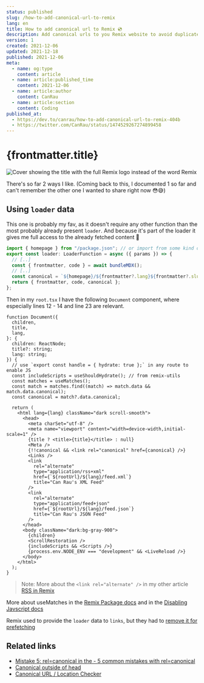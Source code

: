 ```yaml
---
status: published
slug: /how-to-add-canonical-url-to-remix
lang: en
title: How to add canonical url to Remix 💿
description: Add canonical urls to you Remix website to avoid duplicate content penalties for better SEO
version: 1
created: 2021-12-06
updated: 2021-12-18
published: 2021-12-06
meta:
  - name: og:type
    content: article
  - name: article:published_time
    content: 2021-12-06
  - name: article:author
    content: CanRau
  - name: article:section
    content: Coding
published_at:
  - https://dev.to/canrau/how-to-add-canonical-url-to-remix-404b
  - https://twitter.com/CanRau/status/1474529267274899458
---
```



# {frontmatter.title}

![Cover showing the title with the full Remix logo instead of the word Remix](./cover_canonical-urls-remix_s.png)

There's so far 2 ways I like. (Coming back to this, I documented 1 so far and can't remember the other one I wanted to share right now 😳😅)

## Using `loader` data

This one is probably my fav, as it doesn't require any other function than the most probably already present `loader`. And because it's part of the loader it gives me full access to the already fetched content 🥰

```ts
import { homepage } from "/package.json"; // or import from some kind of "/config"
export const loader: LoaderFunction = async ({ params }) => {
  // [..]
  const { frontmatter, code } = await bundleMDX();
  // [..]
  const canonical = `${homepage}/${frontmatter?.lang}${frontmatter?.slug}`;
  return { frontmatter, code, canonical };
};
```

Then in my `root.tsx` I have the following `Document` component, where especially lines 12 - 14 and line 23 are relevant.

```tsx
function Document({
  children,
  title,
  lang,
}: {
  children: ReactNode;
  title?: string;
  lang: string;
}) {
  // use `export const handle = { hydrate: true };` in any route to enable JS
  const includeScripts = useShouldHydrate(); // from remix-utils
  const matches = useMatches();
  const match = matches.find((match) => match.data && match.data.canonical);
  const canonical = match?.data.canonical;

  return (
    <html lang={lang} className="dark scroll-smooth">
      <head>
        <meta charSet="utf-8" />
        <meta name="viewport" content="width=device-width,initial-scale=1" />
        {title ? <title>{title}</title> : null}
        <Meta />
        {!!canonical && <link rel="canonical" href={canonical} />}
        <Links />
        <link
          rel="alternate"
          type="application/rss+xml"
          href={`${rootUrl}/${lang}/feed.xml`}
          title="Can Rau's XML Feed"
        />
        <link
          rel="alternate"
          type="application/feed+json"
          href={`${rootUrl}/${lang}/feed.json`}
          title="Can Rau's JSON Feed"
        />
      </head>
      <body className="dark:bg-gray-900">
        {children}
        <ScrollRestoration />
        {includeScripts && <Scripts />}
        {process.env.NODE_ENV === "development" && <LiveReload />}
      </body>
    </html>
  );
}
```

> Note: More about the `<link rel="alternate" />` in my other article [RSS in Remix](/en/rss-in-remix)

More about useMatches in the [Remix Package docs](https://remix.run/docs/en/v1/api/remix#usematches) and in the [Disabling Javscript docs](https://remix.run/docs/en/v1/guides/disabling-javascript)

Remix used to provide the `loader` data to `links`, but they had to [remove it for prefetching](https://discord.com/channels/770287896669978684/771068344320786452/907715068303642655)

## Related links

- [Mistake 5: rel=canonical in the <body/> - 5 common mistakes with rel=canonical](https://developers.google.com/search/blog/2013/04/5-common-mistakes-with-relcanonical#mistake-5:-rel=canonical-in-the-body)
- [​Canonical outside of head](https://sitebulb.com/hints/indexability/canonical-outside-of-head/)
- [Canonical URL / Location Checker](https://www.seoreviewtools.com/canonical-url-location-checker/)

